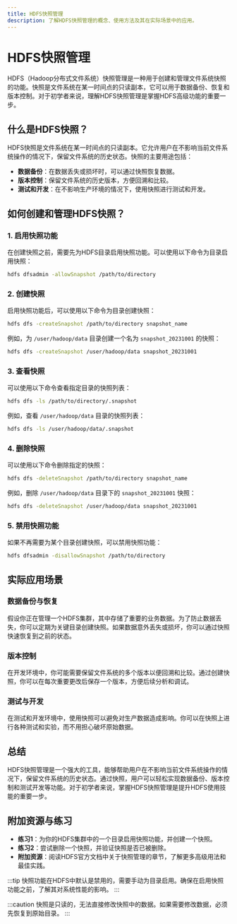 ```yaml
---
title: HDFS快照管理
description: 了解HDFS快照管理的概念、使用方法及其在实际场景中的应用。
---
```


# HDFS快照管理

HDFS（Hadoop分布式文件系统）快照管理是一种用于创建和管理文件系统快照的功能。快照是文件系统在某一时间点的只读副本，它可以用于数据备份、恢复和版本控制。对于初学者来说，理解HDFS快照管理是掌握HDFS高级功能的重要一步。

## 什么是HDFS快照？

HDFS快照是文件系统在某一时间点的只读副本。它允许用户在不影响当前文件系统操作的情况下，保留文件系统的历史状态。快照的主要用途包括：

- **数据备份**：在数据丢失或损坏时，可以通过快照恢复数据。
- **版本控制**：保留文件系统的历史版本，方便回溯和比较。
- **测试和开发**：在不影响生产环境的情况下，使用快照进行测试和开发。

## 如何创建和管理HDFS快照？

### 1. 启用快照功能

在创建快照之前，需要先为HDFS目录启用快照功能。可以使用以下命令为目录启用快照：

```bash
hdfs dfsadmin -allowSnapshot /path/to/directory
```

### 2. 创建快照

启用快照功能后，可以使用以下命令为目录创建快照：

```bash
hdfs dfs -createSnapshot /path/to/directory snapshot_name
```

例如，为 `/user/hadoop/data` 目录创建一个名为 `snapshot_20231001` 的快照：

```bash
hdfs dfs -createSnapshot /user/hadoop/data snapshot_20231001
```

### 3. 查看快照

可以使用以下命令查看指定目录的快照列表：

```bash
hdfs dfs -ls /path/to/directory/.snapshot
```

例如，查看 `/user/hadoop/data` 目录的快照列表：

```bash
hdfs dfs -ls /user/hadoop/data/.snapshot
```

### 4. 删除快照

可以使用以下命令删除指定的快照：

```bash
hdfs dfs -deleteSnapshot /path/to/directory snapshot_name
```

例如，删除 `/user/hadoop/data` 目录下的 `snapshot_20231001` 快照：

```bash
hdfs dfs -deleteSnapshot /user/hadoop/data snapshot_20231001
```

### 5. 禁用快照功能

如果不再需要为某个目录创建快照，可以禁用快照功能：

```bash
hdfs dfsadmin -disallowSnapshot /path/to/directory
```

## 实际应用场景

### 数据备份与恢复

假设你正在管理一个HDFS集群，其中存储了重要的业务数据。为了防止数据丢失，你可以定期为关键目录创建快照。如果数据意外丢失或损坏，你可以通过快照快速恢复到之前的状态。

### 版本控制

在开发环境中，你可能需要保留文件系统的多个版本以便回溯和比较。通过创建快照，你可以在每次重要更改后保存一个版本，方便后续分析和调试。

### 测试与开发

在测试和开发环境中，使用快照可以避免对生产数据造成影响。你可以在快照上进行各种测试和实验，而不用担心破坏原始数据。

## 总结

HDFS快照管理是一个强大的工具，能够帮助用户在不影响当前文件系统操作的情况下，保留文件系统的历史状态。通过快照，用户可以轻松实现数据备份、版本控制和测试开发等功能。对于初学者来说，掌握HDFS快照管理是提升HDFS使用技能的重要一步。

## 附加资源与练习

- **练习1**：为你的HDFS集群中的一个目录启用快照功能，并创建一个快照。
- **练习2**：尝试删除一个快照，并验证快照是否已被删除。
- **附加资源**：阅读HDFS官方文档中关于快照管理的章节，了解更多高级用法和最佳实践。

:::tip
快照功能在HDFS中默认是禁用的，需要手动为目录启用。确保在启用快照功能之前，了解其对系统性能的影响。
:::

:::caution
快照是只读的，无法直接修改快照中的数据。如果需要修改数据，必须先恢复到原始目录。
:::